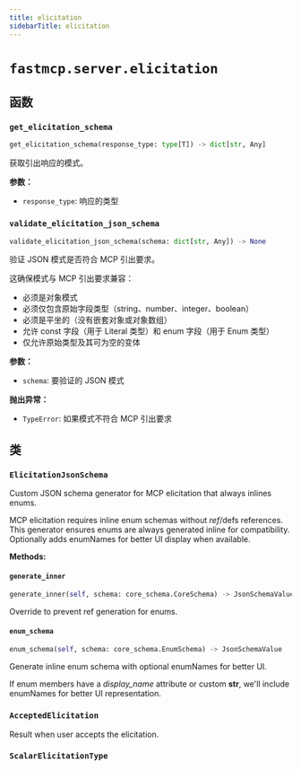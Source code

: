 ```yaml
---
title: elicitation
sidebarTitle: elicitation
---
```


# `fastmcp.server.elicitation`

## 函数

### `get_elicitation_schema` <sup><a href="https://github.com/jlowin/fastmcp/blob/main/src/fastmcp/server/elicitation.py#L99" target="_blank"><Icon icon="github" style="width: 14px; height: 14px;" /></a></sup>

```python
get_elicitation_schema(response_type: type[T]) -> dict[str, Any]
```


获取引出响应的模式。

**参数：**
- `response_type`: 响应的类型


### `validate_elicitation_json_schema` <sup><a href="https://github.com/jlowin/fastmcp/blob/main/src/fastmcp/server/elicitation.py#L118" target="_blank"><Icon icon="github" style="width: 14px; height: 14px;" /></a></sup>

```python
validate_elicitation_json_schema(schema: dict[str, Any]) -> None
```


验证 JSON 模式是否符合 MCP 引出要求。

这确保模式与 MCP 引出要求兼容：
- 必须是对象模式
- 必须仅包含原始字段类型（string、number、integer、boolean）
- 必须是平坐的（没有嵌套对象或对象数组）
- 允许 const 字段（用于 Literal 类型）和 enum 字段（用于 Enum 类型）
- 仅允许原始类型及其可为空的变体

**参数：**
- `schema`: 要验证的 JSON 模式

**抛出异常：**
- `TypeError`: 如果模式不符合 MCP 引出要求


## 类

### `ElicitationJsonSchema` <sup><a href="https://github.com/jlowin/fastmcp/blob/main/src/fastmcp/server/elicitation.py#L32" target="_blank"><Icon icon="github" style="width: 14px; height: 14px;" /></a></sup>


Custom JSON schema generator for MCP elicitation that always inlines enums.

MCP elicitation requires inline enum schemas without $ref/$defs references.
This generator ensures enums are always generated inline for compatibility.
Optionally adds enumNames for better UI display when available.


**Methods:**

#### `generate_inner` <sup><a href="https://github.com/jlowin/fastmcp/blob/main/src/fastmcp/server/elicitation.py#L40" target="_blank"><Icon icon="github" style="width: 14px; height: 14px;" /></a></sup>

```python
generate_inner(self, schema: core_schema.CoreSchema) -> JsonSchemaValue
```

Override to prevent ref generation for enums.


#### `enum_schema` <sup><a href="https://github.com/jlowin/fastmcp/blob/main/src/fastmcp/server/elicitation.py#L50" target="_blank"><Icon icon="github" style="width: 14px; height: 14px;" /></a></sup>

```python
enum_schema(self, schema: core_schema.EnumSchema) -> JsonSchemaValue
```

Generate inline enum schema with optional enumNames for better UI.

If enum members have a _display_name_ attribute or custom __str__,
we'll include enumNames for better UI representation.


### `AcceptedElicitation` <sup><a href="https://github.com/jlowin/fastmcp/blob/main/src/fastmcp/server/elicitation.py#L87" target="_blank"><Icon icon="github" style="width: 14px; height: 14px;" /></a></sup>


Result when user accepts the elicitation.


### `ScalarElicitationType` <sup><a href="https://github.com/jlowin/fastmcp/blob/main/src/fastmcp/server/elicitation.py#L95" target="_blank"><Icon icon="github" style="width: 14px; height: 14px;" /></a></sup>
